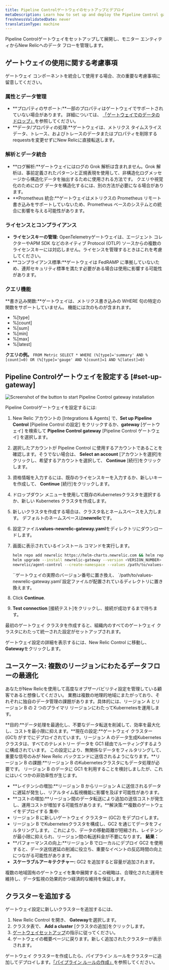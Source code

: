 ```yaml
---
title: Pipeline Controlゲートウェイのセットアップとデプロイ
metaDescription: Learn how to set up and deploy the Pipeline Control gateway to manage the flow of data from your monitored entities to New Relic.
freshnessValidatedDate: never
translationType: machine
---
```


Pipeline Controlゲートウェイをセットアップして展開し、モニター エンティティからNew Relicへのデータ フローを管理します。

## ゲートウェイの使用に関する考慮事項

ゲートウェイ コンポーネントを統合して使用する場合、次の重要な考慮事項に留意してください。

### 属性とデータ管理

* **プロパティのサポート:**一部のプロパティはゲートウェイでサポートされていない場合があります。 詳細については、 [「ゲートウェイでのデータのドロップ」](/docs/new-relic-control/pipeline-control/data-dropping-gateway)を参照してください。
* **データ/プロパティの処理:**ゲートウェイは、メトリクス タイムスライス データ、トレース、およびトレースのデータまたはプロパティを削除するrequestsを変更せずにNew Relicに直接転送します。

### 解析とデータ統合

* **ログ解析:**ゲートウェイにはログの Grok 解析は含まれません。Grok 解析は、事前定義されたパターンと正規表現を使用して、非構造化ログメッセージから構造化データを抽出するために使用される方法です。 クエリや視覚化のためにログ データを構造化するには、別の方法が必要になる場合があります。
* **Prometheus 統合:**ゲートウェイはメトリクスの Prometheus リモート書き込みをサポートしていないため、Prometheus ベースのシステムとの統合に影響を与える可能性があります。

### ライセンスとコンプライアンス

* **ライセンスキーの管理:** OpenTelemetryゲートウェイは、エージェント コレクターやAPM SDK などのネイティブ Protocol (OTLP) ソースからの複数のライセンスキーには対応しません。ライセンスを管理するときはこれを考慮してください。
* **コンプライアンス標準:**ゲートウェイは FedRAMP に準拠していないため、連邦セキュリティ標準を満たす必要がある場合は使用に影響する可能性があります。

### クエリ機能

**書き込み関数:**ゲートウェイは、メトリクス書き込みの WHERE 句の特定の関数をサポートしていません。 機能には次のものが含まれます。

* %\[type]
* %\[count]
* %\[sum]
* %\[min]
* %\[max]
* %\[latest]

**クエリの例。** `FROM Metric SELECT * WHERE (%[type]='summary' AND %[count]=0) OR (%[type]='gauge' AND %[count]=1 AND %[latest]=0)`

## Pipeline Controlゲートウェイを設定する [#set-up-gateway]

<img title="Install gateway" alt="Screenshot of the button to start Pipeline Control gateway installation" src="/images/install-pipeline-control.webp" />

Pipeline Controlゲートウェイを設定するには:

1. New Relic アカウントの \[Integrations &amp; Agents] で、**Set up Pipeline Control** \[Pipeline Control の設定] をクリックするか、**gateway** \[ゲートウェイ] を検索して **Pipeline Control gateway** \[Pipeline Control ゲートウェイ] を選択します。

2. 選択したアカウントが Pipeline Control に使用するアカウントであることを確認します。そうでない場合は、 **Select an account** \[アカウントを選択]をクリックし、希望するアカウントを選択して、 **Continue** \[続行]をクリックします。

3. 資格情報を入力するには、既存のライセンスキーを入力するか、新しいキーを作成して、 **Continue** \[続行]をクリックします。

4. ドロップダウン メニューを使用して既存のKubernetesクラスタを選択するか、新しい Kubernetes クラスタを作成します。

5. 新しいクラスタを作成する場合は、クラスタ名とネームスペースを入力します。 デフォルトのネームスペースは**newrelic**です。

6. 設定ファイル**values-newrelic-gateway.yaml**をディレクトリにダウンロードします。

7. 画面に表示されているインストール コマンドを実行します。

   ```bash
   helm repo add newrelic https://helm-charts.newrelic.com && helm repo update && \
   helm upgrade --install newrelic-gateway --version <VERSION_NUMBER> -n newrelic \
   newrelic/agent-control --create-namespace --values /path/to/values-newrelic-gateway.yaml --devel
   ```

   <Callout variant="tip">
     `<VERSION_NUMBER>`ゲートウェイの実際のバージョン番号に置き換え、 `/path/to/values-newrelic-gateway.yaml`設定ファイルが配置されているディレクトリに置き換えます。
   </Callout>

8. Click **Continue**.

9. **Test connection** \[接続テスト]をクリックし、接続が成功するまで待ちます。

最初のゲートウェイ クラスタを作成すると、組織内のすべてのゲートウェイ クラスタにわたって統一された設定がセットアップされます。

ゲートウェイ設定の詳細を表示するには、New Relic Control に移動し、 **Gateway**をクリックします。

## ユースケース: 複数のリージョンにわたるデータフローの最適化

あなたがNew Relicを使用して高度なオブザーバビリティ設定を管理している顧客であると想像してください。 業務は複数の地理的地域にまたがっており、それぞれに独自のデータ管理の課題があります。具体的には、リージョン A とリージョン B の 2 つのプライマリ リージョンにわたってKubernetesを運用します。

**目的:**データ処理を最適化し、不要なデータ転送を削減して、効率を最大化し、コストを最小限に抑えます。**現在の設定:**ゲートウェイ クラスター (GC1) がすでにデプロイされています。リージョン A のデータ生成Kubernetesクラスタは、すべてのテレメトリー データを GC1 経由でルーティングするように構成されています。 この設定により、無関係なデータをフィルタリングして、重要な信号のみが New Relic バックエンドに送信されるようになります。**リージョン B の課題:**リージョン B のKubernetesクラスタにもデータ処理が必要です。 リージョン B のデータに GC1 を利用することを検討しましたが、これにはいくつかの非効率性が生じます。

* **レイテンシの増加:**リージョン B からリージョン A に送信されるデータに遅延が発生し、リアルタイム監視機能に影響を及ぼす可能性があります。
* **コストの増加:**リージョン間のデータ転送により追加の送信コストが発生し、運用コストが増加する可能性があります。**解決策:**複数のゲートウェイをデプロイする 集中:
* リージョン B に新しいゲートウェイ クラスター (GC2) をデプロイします。
* リージョン B でKubernetesクラスタを構成し、GC2 を通じてデータをフィルタリングします。 これにより、データの移動距離が短縮され、レイテンシが最小限に抑えられ、リージョン間の転送料金が不要になります。 **結果：**
* **パフォーマンスの向上:**リージョン B でローカルにデプロイ GC2 を使用すると、データ送信遅延の削減に役立ち、重要なイベントの反応時間の向上につながる可能性があります。
* **スケーラブルアーキテクチャー:** GC2 を追加すると容量が追加されます。

複数の地域固有のゲートウェイを集中展開するこの戦略は、合理化された運用を維持し、データ監視の効果的かつ経済的な維持を保証します。

## クラスターを追加する

ゲートウェイ設定に新しいクラスターを追加するには、

1. New Relic Control を開き、 **Gateway**を選択します。
2. クラスタ表で、 **Add a cluster** \[クラスタの追加]をクリックします。
3. [ゲートウェイセットアップ](/docs/new-relic-control/pipeline-control/set-up-and-deploy-pipeline-control#set-up-gateway)の指示に従ってください。
4. ゲートウェイの概要ページに戻ります。新しく追加されたクラスターが表示されます。

ゲートウェイ クラスターを作成したら、パイプライン ルールをクラスターに追加してデプロイします。[「パイプライン ルールの作成」](/docs/new-relic-control/pipeline-control/create-pipeline-rules)を参照してください。